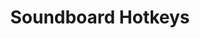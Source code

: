 ---
title: Soundboard Hotkeys
description: Be extra annoying! Play sounds by pressing a button on your keyboard. Supports complex key combinations and works even when Discord is not focused!
demoImage: /soundboard.png
url: https://shelter.xirreal.dev/soundboardHotkeys/
---